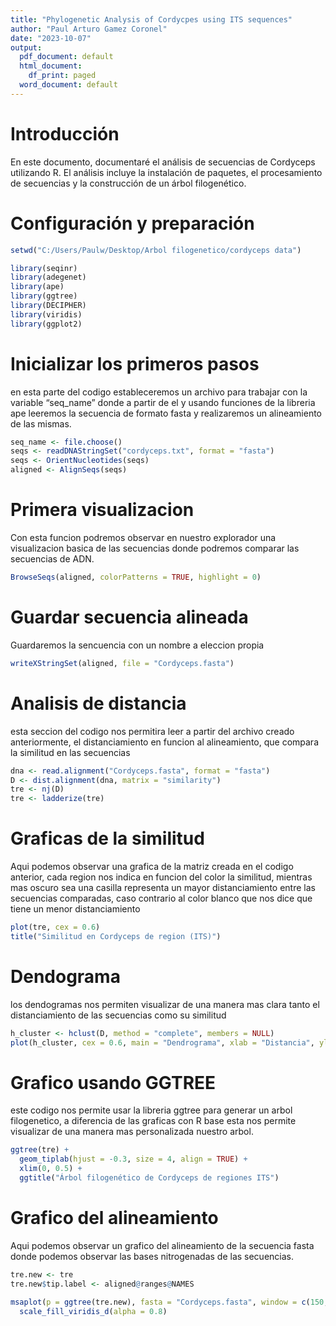 ```yaml
---
title: "Phylogenetic Analysis of Cordycpes using ITS sequences"
author: "Paul Arturo Gamez Coronel"
date: "2023-10-07"
output:
  pdf_document: default
  html_document:
    df_print: paged
  word_document: default
---
```


# Introducción

En este documento, documentaré el análisis de secuencias de Cordyceps utilizando R. El análisis incluye la instalación de paquetes, el procesamiento de secuencias y la construcción de un árbol filogenético.

# Configuración y preparación

```r
setwd("C:/Users/Paulw/Desktop/Arbol filogenetico/cordyceps data")

library(seqinr)
library(adegenet)
library(ape)
library(ggtree)
library(DECIPHER)
library(viridis)
library(ggplot2)
```


# Inicializar los primeros pasos
en esta parte del codigo estableceremos un archivo para trabajar con la variable "seq_name" donde a partir de el y usando funciones
de la libreria ape leeremos la secuencia de formato fasta y realizaremos un alineamiento de las mismas.

```r

seq_name <- file.choose()
seqs <- readDNAStringSet("cordyceps.txt", format = "fasta")
seqs <- OrientNucleotides(seqs)
aligned <- AlignSeqs(seqs)

```

# Primera visualizacion
Con esta funcion podremos observar en nuestro explorador una visualizacion basica de las secuencias donde podremos comparar las secuencias de ADN.

```r

BrowseSeqs(aligned, colorPatterns = TRUE, highlight = 0)


```

# Guardar secuencia alineada
Guardaremos la sencuencia con un nombre a eleccion propia

```r

writeXStringSet(aligned, file = "Cordyceps.fasta")

```

# Analisis de distancia
esta seccion del codigo nos permitira leer a partir del archivo creado anteriormente, el distanciamiento en funcion al alineamiento, que compara la similitud en las secuencias

```r

dna <- read.alignment("Cordyceps.fasta", format = "fasta")
D <- dist.alignment(dna, matrix = "similarity")
tre <- nj(D)
tre <- ladderize(tre)


```

# Graficas de la similitud
Aqui podemos observar una grafica de la matriz creada en el codigo anterior, cada region nos indica en funcion del color la similitud, mientras mas oscuro sea una casilla representa un mayor distanciamiento entre las secuencias comparadas, caso contrario al color blanco que nos dice que tiene un menor distanciamiento

```r

plot(tre, cex = 0.6)
title("Similitud en Cordyceps de region (ITS)")


```

# Dendograma
los dendogramas nos permiten visualizar de una manera mas clara tanto el distanciamiento de las secuencias como su similitud

```r

h_cluster <- hclust(D, method = "complete", members = NULL)
plot(h_cluster, cex = 0.6, main = "Dendrograma", xlab = "Distancia", ylab = "Similitud")


```

# Grafico usando GGTREE
este codigo nos permite usar la libreria ggtree para generar un arbol filogenetico, a diferencia de las graficas con R base esta nos 
permite visualizar de una manera mas personalizada nuestro arbol.

```r

ggtree(tre) +
  geom_tiplab(hjust = -0.3, size = 4, align = TRUE) +
  xlim(0, 0.5) +
  ggtitle("Árbol filogenético de Cordyceps de regiones ITS")


```

# Grafico del alineamiento
Aqui podemos observar un grafico del alineamiento de la secuencia fasta donde podemos observar las bases nitrogenadas de las secuencias.

```r

tre.new <- tre
tre.new$tip.label <- aligned@ranges@NAMES

msaplot(p = ggtree(tre.new), fasta = "Cordyceps.fasta", window = c(150, 175)) +
  scale_fill_viridis_d(alpha = 0.8)


```

